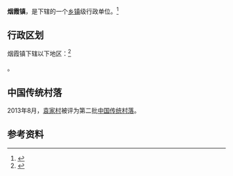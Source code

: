 {{中国乡级行政区|61/04/25/105/000}}

'''烟霞镇'''，是{{PRC admin/fullname|61/04/25/105/000|3}}下辖的一个[[乡镇|乡镇]]级行政单位。<ref>{{PRC admin/ref sgc|{{PRC admin/parent|61/04/25/105/000}}}}</ref>

== 行政区划 ==

烟霞镇下辖以下地区：<ref>{{PRC admin/ref sgc|61/04/25/105/000}}</ref>

{{PRC admin/children|61/04/25/105/000}}。

==中国传统村落==
2013年8月，[[袁家村|袁家村]]被评为第二批[[中国传统村落|中国传统村落]]。

== 参考资料 ==

{{reflist}}

{{行政区划小作品}}
{{PRC admin/navcat|61/04/25/105/000}}